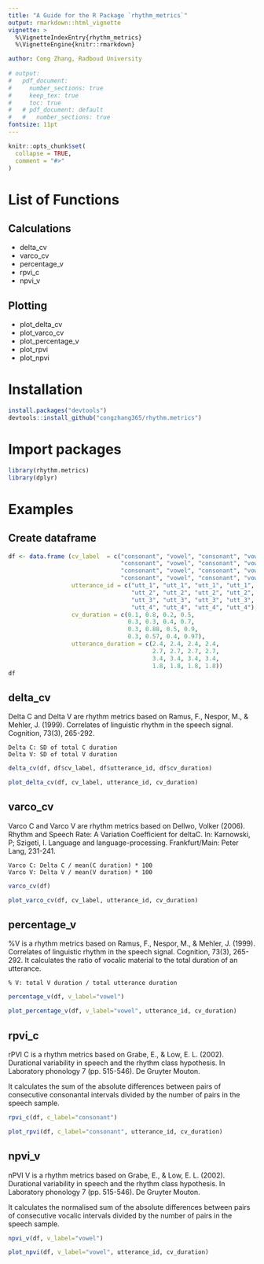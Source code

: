```yaml
---
title: "A Guide for the R Package `rhythm_metrics`"
output: rmarkdown::html_vignette
vignette: >
  %\VignetteIndexEntry{rhythm_metrics}
  %\VignetteEngine{knitr::rmarkdown}

author: Cong Zhang, Radboud University
 
# output:
#   pdf_document:
#     number_sections: true
#     keep_tex: true
#     toc: true
#   # pdf_document: default
#   #   number_sections: true
fontsize: 11pt
---
```


```r
knitr::opts_chunk$set(
  collapse = TRUE,
  comment = "#>"
)
```

 
\newpage
# List of Functions 

## Calculations
+ delta_cv
+ varco_cv
+ percentage_v
+ rpvi_c 
+ npvi_v

## Plotting
+ plot_delta_cv
+ plot_varco_cv
+ plot_percentage_v
+ plot_rpvi
+ plot_npvi
 
 
# Installation
```r
install.packages("devtools")
devtools::install_github("congzhang365/rhythm.metrics")
```

# Import packages
```r
library(rhythm.metrics)
library(dplyr)
```
\newpage

# Examples

## Create dataframe

```r
df <- data.frame (cv_label  = c("consonant", "vowel", "consonant", "vowel",
                                "consonant", "vowel", "consonant", "vowel",
                                "consonant", "vowel", "consonant", "vowel",
                                "consonant", "vowel", "consonant", "vowel"),
                  utterance_id = c("utt_1", "utt_1", "utt_1", "utt_1",
                                   "utt_2", "utt_2", "utt_2", "utt_2",
                                   "utt_3", "utt_3", "utt_3", "utt_3",
                                   "utt_4", "utt_4", "utt_4", "utt_4"),
                  cv_duration = c(0.1, 0.8, 0.2, 0.5, 
                                  0.3, 0.3, 0.4, 0.7,
                                  0.3, 0.88, 0.5, 0.9, 
                                  0.3, 0.57, 0.4, 0.97),
                  utterance_duration = c(2.4, 2.4, 2.4, 2.4,
                                         2.7, 2.7, 2.7, 2.7,
                                         3.4, 3.4, 3.4, 3.4,
                                         1.8, 1.8, 1.8, 1.8))
df
```

\newpage
## delta_cv

Delta C and Delta V are rhythm metrics based on Ramus, F., Nespor, M., & Mehler, J. (1999). Correlates of linguistic rhythm in the speech signal. Cognition, 73(3), 265-292.

`Delta C: SD of total C duration`  
`Delta V: SD of total V duration`


```r
delta_cv(df, df$cv_label, df$utterance_id, df$cv_duration)

```


```r
plot_delta_cv(df, cv_label, utterance_id, cv_duration)
```

\newpage
## varco_cv

Varco C and Varco V are rhythm metrics based on Dellwo, Volker (2006). Rhythm and Speech Rate: A Variation Coefficient for deltaC. In: Karnowski, P; Szigeti, I. Language and language-processing. Frankfurt/Main: Peter Lang, 231-241.

`Varco C: Delta C / mean(C duration) * 100`  
`Varco V: Delta V / mean(V duration) * 100`


```r
varco_cv(df)
```


```r
plot_varco_cv(df, cv_label, utterance_id, cv_duration)
```

\newpage
## percentage_v

%V is a rhythm metrics based on Ramus, F., Nespor, M., & Mehler, J. (1999). Correlates of linguistic rhythm in the speech signal. Cognition, 73(3), 265-292. It calculates the ratio of vocalic material to the total duration of an utterance.

`% V: total V duration / total utterance duration`


```r
percentage_v(df, v_label="vowel")
```


```r
plot_percentage_v(df, v_label="vowel", utterance_id, cv_duration)
```

\newpage
## rpvi_c

rPVI C is a rhythm metrics based on Grabe, E., & Low, E. L. (2002). Durational variability in speech and the rhythm class hypothesis. In Laboratory phonology 7 (pp. 515-546). De Gruyter Mouton.

It calculates the sum of the absolute differences between pairs of consecutive consonantal intervals divided by the number of pairs in the speech sample.


```r
rpvi_c(df, c_label="consonant")
```


```r
plot_rpvi(df, c_label="consonant", utterance_id, cv_duration)

```

\newpage
## npvi_v

nPVI V is a rhythm metrics based on Grabe, E., & Low, E. L. (2002). Durational variability in speech and the rhythm class hypothesis. In Laboratory phonology 7 (pp. 515-546). De Gruyter Mouton.

It calculates the normalised sum of the absolute differences between pairs of consecutive vocalic intervals divided by the number of pairs in the speech sample.


```r
npvi_v(df, v_label="vowel")
```



```r
plot_npvi(df, v_label="vowel", utterance_id, cv_duration)

```
